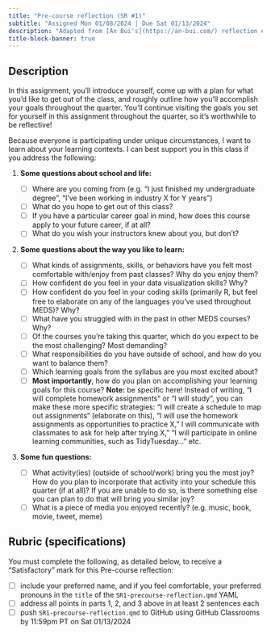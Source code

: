 ```yaml
---
title: "Pre-course reflection (SR #1)"
subtitle: "Assigned Mon 01/08/2024 | Due Sat 01/13/2024"
description: "Adapted from [An Bui's](https://an-bui.com/) reflection exercises in ENVS 193DS"
title-block-banner: true
---
```


## Description 

In this assignment, you’ll introduce yourself, come up with a plan for what you’d like to get out of the class, and roughly outline how you'll accomplish your goals throughout the quarter. You’ll continue visiting the goals you set for yourself in this assignment throughout the quarter, so it’s worthwhile to be reflective!

Because everyone is participating under unique circumstances, I want to learn about your learning contexts. I can best support you in this class if you address the following:

1. [**Some questions about school and life:**]{.teal-text}  

    - [ ] Where are you coming from (e.g. “I just finished my undergraduate degree”, “I’ve been working in industry X for Y years”)
    - [ ] What do you hope to get out of this class?
    - [ ] If you have a particular career goal in mind, how does this course apply to your future career, if at all? 
    - [ ] What do you wish your instructors knew about you, but don’t?

2. [**Some questions about the way you like to learn:**]{.teal-text}   

    - [ ] What kinds of assignments, skills, or behaviors have you felt most comfortable with/enjoy from past classes? Why do you enjoy them?
    - [ ] How confident do you feel in your data visualization skills? Why?
    - [ ] How confident do you feel in your coding skills (primarily R, but feel free to elaborate on any of the languages you’ve used throughout MEDS)? Why?
    - [ ] What have you struggled with in the past in other MEDS courses? Why?
    - [ ] Of the courses you’re taking this quarter, which do you expect to be the most challenging? Most demanding?
    - [ ] What responsibilities do you have outside of school, and how do you want to balance them?
    - [ ] Which learning goals from the syllabus are you most excited about?
    - [ ] **Most importantly**, how do you plan on accomplishing your learning goals for this course? **Note:** be specific here! Instead of writing, “I will complete homework assignments” or “I will study”,  you can make these more specific strategies: “I will create a schedule to map out assignments“ (elaborate on this), “I will use the homework assignments as opportunities to practice X,” I will communicate with classmates to ask for help after trying X,” “I will participate in online learning communities, such as TidyTuesday...” etc.

3. [**Some fun questions:**]{.teal-text}  

    - [ ] What activity(ies) (outside of school/work) bring you the most joy? How do you plan to incorporate that activity into your schedule this quarter (if at all)? If you are unable to do so, is there something else you can plan to do that will bring you similar joy? 
    - [ ] What is a piece of media you enjoyed recently? (e.g. music, book, movie, tweet, meme)

## Rubric (specifications)

You must complete the following, as detailed below, to receive a "Satisfactory" mark for this Pre-course reflection:

  - [ ] include your preferred name, and if you feel comfortable, your preferred pronouns in the `title` of the `SR1-precourse-reflection.qmd` YAML 
  - [ ] address all points in parts 1, 2, and 3 above in at least 2 sentences each
  - [ ] push `SR1-precourse-reflection.qmd` to GitHub using GitHub Classrooms by 11:59pm PT on Sat 01/13/2024

